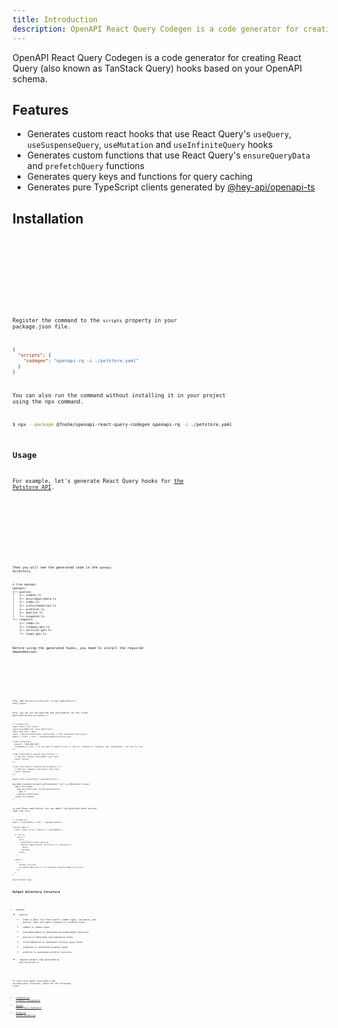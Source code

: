 ```yaml
---
title: Introduction
description: OpenAPI React Query Codegen is a code generator for creating React Query (also known as TanStack Query) hooks based on your OpenAPI schema.
---
```


OpenAPI React Query Codegen is a code generator for creating React Query (also known as TanStack Query) hooks based on your OpenAPI schema.

## Features

- Generates custom react hooks that use React Query's `useQuery`, `useSuspenseQuery`, `useMutation` and `useInfiniteQuery` hooks
- Generates custom functions that use React Query's `ensureQueryData` and `prefetchQuery` functions
- Generates query keys and functions for query caching
- Generates pure TypeScript clients generated by [@hey-api/openapi-ts](https://github.com/hey-api/openapi-ts)


## Installation

<Tabs>
  <TabItem label="npm">
    <Code code={`npm install -D @7nohe/openapi-react-query-codegen`} lang="bash"   />
  </TabItem>
  <TabItem label="yarn">
    <Code code={`yarn add -D @7nohe/openapi-react-query-codegen`} lang="bash"   />
  </TabItem>
  <TabItem label="pnpm">
    <Code code={`pnpm add -D @7nohe/openapi-react-query-codegen`} lang="bash"   />
  </TabItem>
</Tabs>


Register the command to the `scripts` property in your package.json file.

```json
{
  "scripts": {
    "codegen": "openapi-rq -i ./petstore.yaml"
  }
}
```

You can also run the command without installing it in your project using the npx command.

```bash
$ npx --package @7nohe/openapi-react-query-codegen openapi-rq -i ./petstore.yaml
```


## Usage

For example, let's generate React Query hooks for [the Petstore API](https://github.com/7nohe/openapi-react-query-codegen/blob/main/examples/petstore.yaml).

<Tabs>
  <TabItem label="npm">
    <Code code={`npm run codegen`} lang="bash"   />
  </TabItem>
  <TabItem label="yarn">
    <Code code={`yarn codegen`} lang="bash"   />
  </TabItem>
  <TabItem label="pnpm">
    <Code code={`pnpm codegen`} lang="bash"   />
  </TabItem>
</Tabs>


Then you will see the generated code in the `openapi` directory.

```bash
$ tree openapi
openapi/
├── queries
│   ├── common.ts
│   ├── ensureQueryData.ts
│   ├── index.ts
│   ├── infiniteQueries.ts
│   ├── prefetch.ts
│   ├── queries.ts
│   └── suspense.ts
└── requests
    ├── index.ts
    ├── schemas.gen.ts
    ├── services.gen.ts
    └── types.gen.ts
```

Before using the generated hooks, you need to install the required dependencies.

<Tabs>
  <TabItem label="npm">
    <Code code={`npm install @tanstack/react-query`} lang="bash"   />
  </TabItem>
  <TabItem label="yarn">
    <Code code={`yarn add @tanstack/react-query`} lang="bash"   />
  </TabItem>
  <TabItem label="pnpm">
    <Code code={`pnpm add @tanstack/react-query`} lang="bash"   />
  </TabItem>
</Tabs>

Then, add the `QueryClientProvider` to your application's entry point.

Also, you can set the base URL and interceptors for the client generated by `@hey-api/openapi-ts`.

```tsx
// src/main.tsx
import React from "react";
import ReactDOM from "react-dom/client";
import App from "./App";
import { QueryClientProvider, QueryClient } from "@tanstack/react-query";
import { client } from "../openapi/requests/services.gen";

client.setConfig({
  baseUrl: "YOUR_BASE_URL",
  throwOnError: true, // If you want to handle errors on `onError` callback of `useQuery` and `useMutation`, set this to `true`
});

client.interceptors.request.use((config) => {
  // Add your request interceptor logic here
  return config;
});

client.interceptors.response.use((response) => {
  // Add your response interceptor logic here
  return response;
});

export const queryClient = new QueryClient();

ReactDOM.createRoot(document.getElementById("root") as HTMLElement).render(
  <React.StrictMode>
    <QueryClientProvider client={queryClient}>
      <App />
    </QueryClientProvider>
  </React.StrictMode>
);
```

In your React application, you can import the generated hooks and use them like this:

```tsx
// src/App.tsx
import { useFindPets } from "../openapi/queries";

function App() {
  const { data, error, refetch } = useFindPets();

  if (error)
    return (
      <div>
        <p>Failed to fetch pets</p>
        <button type="button" onClick={() => refetch()}>
          Retry
        </button>
      </div>
    );

  return (
    <>
      <h1>Pet List</h1>
      <ul>{data?.map((pet) => <li key={pet.id}>{pet.name}</li>)}</ul>
    </>
  );
}

export default App;

```

## Output directory structure

<FileTree>

- openapi
  - queries
    - index.ts Main file that exports common types, variables, and queries. Does not export suspense or prefetch hooks
    - common.ts Common types
    - ensureQueryData.ts Generated ensureQueryData functions
    - queries.ts Generated query/mutation hooks
    - infiniteQueries.ts Generated infinite query hooks
    - suspenses.ts Generated suspense hooks
    - prefetch.ts Generated prefetch functions
  - requests Output code generated by `@hey-api/openapi-ts`

</FileTree>

To learn more about `prefetchQuery` and `ensureQueryData` functions, check out the following links:

- [Prefetching & Router Integration](https://tanstack.com/query/latest/docs/framework/react/guides/prefetching)
- [Server Rendering & Hydration](https://tanstack.com/query/latest/docs/framework/react/guides/ssr)
- [Advanced Server Rendering](https://tanstack.com/query/latest/docs/framework/react/guides/advanced-ssr)


